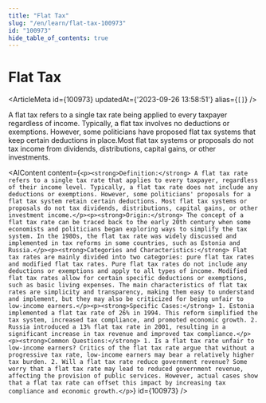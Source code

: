 ```yaml
---
title: "Flat Tax"
slug: "/en/learn/flat-tax-100973"
id: "100973"
hide_table_of_contents: true
---
```



# Flat Tax

<ArticleMeta id={100973} updatedAt={'2023-09-26 13:58:51'} alias={`[]`} />
<div className='border-solid border-b border-t-0 my-4 border-[var(--ifm-color-gray-300)]' />

A flat tax refers to a single tax rate being applied to every taxpayer regardless of income. Typically, a flat tax involves no deductions or exemptions. However, some politicians have proposed flat tax systems that keep certain deductions in place.Most flat tax systems or proposals do not tax income from dividends, distributions, capital gains, or other investments.

<AIContent content={`<p><strong>Definition:</strong> A flat tax rate refers to a single tax rate that applies to every taxpayer, regardless of their income level. Typically, a flat tax rate does not include any deductions or exemptions. However, some politicians' proposals for a flat tax system retain certain deductions. Most flat tax systems or proposals do not tax dividends, distributions, capital gains, or other investment income.</p><p><strong>Origin:</strong> The concept of a flat tax rate can be traced back to the early 20th century when some economists and politicians began exploring ways to simplify the tax system. In the 1980s, the flat tax rate was widely discussed and implemented in tax reforms in some countries, such as Estonia and Russia.</p><p><strong>Categories and Characteristics:</strong> Flat tax rates are mainly divided into two categories: pure flat tax rates and modified flat tax rates. Pure flat tax rates do not include any deductions or exemptions and apply to all types of income. Modified flat tax rates allow for certain specific deductions or exemptions, such as basic living expenses. The main characteristics of flat tax rates are simplicity and transparency, making them easy to understand and implement, but they may also be criticized for being unfair to low-income earners.</p><p><strong>Specific Cases:</strong> 1. Estonia implemented a flat tax rate of 26% in 1994. This reform simplified the tax system, increased tax compliance, and promoted economic growth. 2. Russia introduced a 13% flat tax rate in 2001, resulting in a significant increase in tax revenue and improved tax compliance.</p><p><strong>Common Questions:</strong> 1. Is a flat tax rate unfair to low-income earners? Critics of the flat tax rate argue that without a progressive tax rate, low-income earners may bear a relatively higher tax burden. 2. Will a flat tax rate reduce government revenue? Some worry that a flat tax rate may lead to reduced government revenue, affecting the provision of public services. However, actual cases show that a flat tax rate can offset this impact by increasing tax compliance and economic growth.</p>`} id={100973} />
